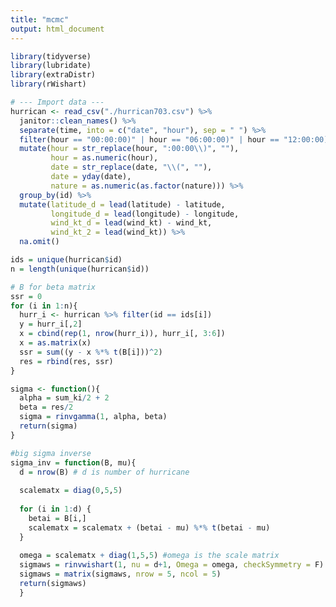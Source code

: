 ```yaml
---
title: "mcmc"
output: html_document
---
```


```r
library(tidyverse)
library(lubridate)
library(extraDistr)
library(rWishart)
```

```r
# --- Import data ---
hurrican <- read_csv("./hurrican703.csv") %>% 
  janitor::clean_names() %>% 
  separate(time, into = c("date", "hour"), sep = " ") %>% 
  filter(hour == "00:00:00)" | hour == "06:00:00)" | hour == "12:00:00)" | hour == "18:00:00)") %>% 
  mutate(hour = str_replace(hour, ":00:00\\)", ""),
         hour = as.numeric(hour),
         date = str_replace(date, "\\(", ""),
         date = yday(date),
         nature = as.numeric(as.factor(nature))) %>% 
  group_by(id) %>% 
  mutate(latitude_d = lead(latitude) - latitude,
         longitude_d = lead(longitude) - longitude,
         wind_kt_d = lead(wind_kt) - wind_kt,
         wind_kt_2 = lead(wind_kt)) %>% 
  na.omit()  
```


```r

ids = unique(hurrican$id)
n = length(unique(hurrican$id))

# B for beta matrix
ssr = 0
for (i in 1:n){
  hurr_i <- hurrican %>% filter(id == ids[i])
  y = hurr_i[,2]
  x = cbind(rep(1, nrow(hurr_i)), hurr_i[, 3:6])
  x = as.matrix(x)
  ssr = sum((y - x %*% t(B[i]))^2)
  res = rbind(res, ssr)
}

sigma <- function(){
  alpha = sum_ki/2 + 2
  beta = res/2
  sigma = rinvgamma(1, alpha, beta)
  return(sigma)
}

#big sigma inverse
sigma_inv = function(B, mu){
  d = nrow(B) # d is number of hurricane
  
  scalematx = diag(0,5,5)
  
  for (i in 1:d) {
    betai = B[i,]
    scalematx = scalematx + (betai - mu) %*% t(betai - mu)
  }
  
  omega = scalematx + diag(1,5,5) #omega is the scale matrix
  sigmaws = rinvwishart(1, nu = d+1, Omega = omega, checkSymmetry = F) 
  sigmaws = matrix(sigmaws, nrow = 5, ncol = 5)
  return(sigmaws)
  }
```

